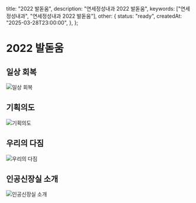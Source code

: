 
  title: "2022 발돋움",
  description: "연세정성내과 2022 발돋움",
  keywords: ["연세정성내과", "연세정성내과 2022 발돋움"],
  other: {
    status: "ready",
    createdAt: "2025-03-28T23:00:00",
  },
};

# 2022 발돋움

## 일상 회복

<Image src={image1} alt="일상 회복" />

## 기획의도

<Image src={image2} alt="기획의도" />

## 우리의 다짐

<Image src={image3} alt="우리의 다짐" />

## 인공신장실 소개

<Image src={image4} alt="인공신장실 소개" />
